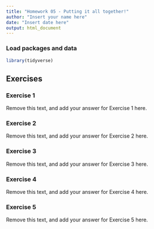 ```yaml
---
title: "Homework 05 - Putting it all together!"
author: "Insert your name here"
date: "Insert date here"
output: html_document
---
```


### Load packages and data

```r
library(tidyverse)
```

## Exercises

### Exercise 1

Remove this text, and add your answer for Exercise 1 here.

### Exercise 2

Remove this text, and add your answer for Exercise 2 here.

### Exercise 3

Remove this text, and add your answer for Exercise 3 here.

### Exercise 4

Remove this text, and add your answer for Exercise 4 here.

### Exercise 5

Remove this text, and add your answer for Exercise 5 here.
